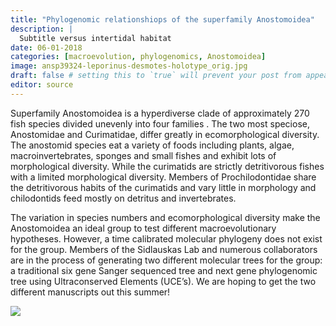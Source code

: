```yaml
---
title: "Phylogenomic relationshiops of the superfamily Anostomoidea"
description: | 
  Subtitle versus intertidal habitat
date: 06-01-2018
categories: [macroevolution, phylogenomics, Anostomoidea] 
image: ansp39324-leporinus-desmotes-holotype_orig.jpg
draft: false # setting this to `true` will prevent your post from appearing on your listing page until you're ready!
editor: source
---
```


Superfamily Anostomoidea is a hyperdiverse clade of approximately 270 fish species divided unevenly into four families .  The two most speciose, Anostomidae and Curimatidae, differ greatly in ecomorphological diversity.  The anostomid species eat a variety of foods including plants, algae, macroinvertebrates, sponges and small fishes and exhibit lots of morphological diversity. While the curimatids are strictly detritivorous fishes with a limited morphological diversity. Members of Prochilodontidae share the detritivorous habits of the curimatids and vary little in morphology and chilodontids feed mostly on detritus and invertebrates.

The variation in species numbers and ecomorphological diversity make the Anostomoidea an ideal group to test different macroevolutionary hypotheses. However, a time calibrated molecular phylogeny does not exist for the group. Members of the Sidlauskas Lab and numerous collaborators are in the process of generating two different molecular trees for the group: a traditional six gene Sanger sequenced tree and next gene phylogenomic tree using Ultraconserved Elements (UCE's). We are hoping to get the two different manuscripts out this summer!  

![](ansp39324-leporinus-desmotes-holotype_orig.jpg)


